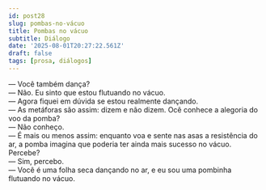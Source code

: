 ```yaml
---
id: post28
slug: pombas-no-vácuo
title: Pombas no vácuo
subtitle: Diálogo
date: '2025-08-01T20:27:22.561Z'
draft: false
tags: [prosa, diálogos]
---
```


— Você também dança?  
— Não. Eu sinto que estou flutuando no vácuo.  
— Agora fiquei em dúvida se estou realmente dançando.  
— As metáforas são assim: dizem e não dizem. Ocê conhece a alegoria do voo da pomba?  
— Não conheço.  
— É mais ou menos assim: enquanto voa e sente nas asas 
a resistência do ar, a pomba imagina que poderia ter ainda mais sucesso no vácuo. Percebe?  
— Sim, percebo.  
— Você é uma folha seca dançando no ar, e eu sou uma pombinha flutuando no vácuo.
